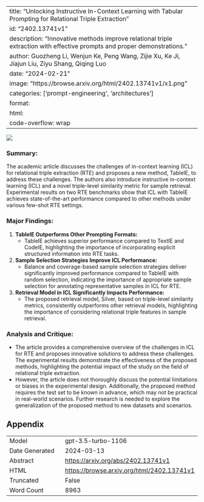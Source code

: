 
---
title: "Unlocking Instructive In-Context Learning with Tabular Prompting for Relational Triple Extraction"
id: "2402.13741v1"
description: "Innovative methods improve relational triple extraction with effective prompts and proper demonstrations."
author: Guozheng Li, Wenjun Ke, Peng Wang, Zijie Xu, Ke Ji, Jiajun Liu, Ziyu Shang, Qiqing Luo
date: "2024-02-21"
image: "https://browse.arxiv.org/html/2402.13741v1/x1.png"
categories: ['prompt-engineering', 'architectures']
format:
  html:
    code-overflow: wrap
---

![](https://browse.arxiv.org/html/2402.13741v1/x1.png)

### Summary:
The academic article discusses the challenges of in-context learning (ICL) for relational triple extraction (RTE) and proposes a new method, TableIE, to address these challenges. The authors also introduce instructive in-context learning (ICL) and a novel triple-level similarity metric for sample retrieval. Experimental results on two RTE benchmarks show that ICL with TableIE achieves state-of-the-art performance compared to other methods under various few-shot RTE settings.

### Major Findings:
1. **TableIE Outperforms Other Prompting Formats:**
    - TableIE achieves superior performance compared to TextIE and CodeIE, highlighting the importance of incorporating explicit structured information into RTE tasks.
2. **Sample Selection Strategies Improve ICL Performance:**
    - Balance and coverage-based sample selection strategies deliver significantly improved performance compared to TableIE with random selection, indicating the importance of appropriate sample selection for annotating representative samples in ICL for RTE.
3. **Retrieval Model in ICL Significantly Impacts Performance:**
    - The proposed retrieval model, Silver, based on triple-level similarity metrics, consistently outperforms other retrieval models, highlighting the importance of considering relational triple features in sample retrieval.

### Analysis and Critique:
- The article provides a comprehensive overview of the challenges in ICL for RTE and proposes innovative solutions to address these challenges. The experimental results demonstrate the effectiveness of the proposed methods, highlighting the potential impact of the study on the field of relational triple extraction.
- However, the article does not thoroughly discuss the potential limitations or biases in the experimental design. Additionally, the proposed method requires the test set to be known in advance, which may not be practical in real-world scenarios. Further research is needed to explore the generalization of the proposed method to new datasets and scenarios.

## Appendix

|          |          |
|----------|----------|
| Model     | gpt-3.5-turbo-1106       |
| Date Generated     | 2024-03-13       |
| Abstract | [https://arxiv.org/abs/2402.13741v1](https://arxiv.org/abs/2402.13741v1)        |
| HTML     | [https://browse.arxiv.org/html/2402.13741v1](https://browse.arxiv.org/html/2402.13741v1)       |
| Truncated       | False       |
| Word Count       | 8963       |